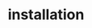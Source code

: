 ---
id: installation
title: installation
sidebar_label: installation
slug: using_with_react/installation
---
